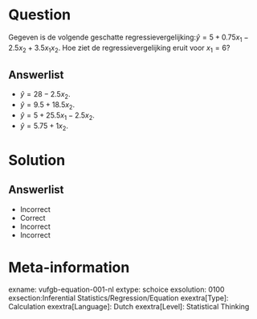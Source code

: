 Question
========
  
Gegeven is de volgende geschatte regressievergelijking:$\hat{y}=5+0.75x_{1}-2.5x_{2}+3.5x_{1}x_{2}$. Hoe ziet de regressievergelijking eruit voor $x_{1}=6$?


Answerlist
----------
* $\hat{y}=28-2.5x_{2}$.
* $\hat{y}=9.5+18.5x_{2}$.
* $\hat{y}=5+25.5x_{1}-2.5x_{2}$.
* $\hat{y}=5.75+1x_{2}$.

Solution
========

Answerlist
----------
* Incorrect
* Correct
* Incorrect
* Incorrect

Meta-information
================
exname: vufgb-equation-001-nl
extype: schoice
exsolution: 0100
exsection:Inferential Statistics/Regression/Equation
exextra[Type]: Calculation
exextra[Language]: Dutch
exextra[Level]: Statistical Thinking